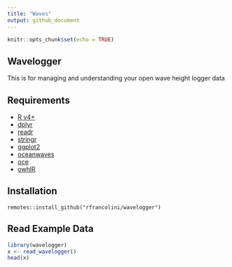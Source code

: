 ```yaml
---
title: "Waves"
output: github_document
---
```


```r
knitr::opts_chunk$set(echo = TRUE)
```

## Wavelogger

This is for managing and understanding your open wave height logger data

## Requirements

  + [R v4+](https://www.r-project.org/)
  + [dplyr](https://CRAN.R-project.org/package=dplyr)
  + [readr](https://CRAN.R-project.org/package=readr)
  + [stringr](https://CRAN.R-project.org/package=stringr)
  + [ggplot2](https://CRAN.R-project.org/package=ggplot2)
  + [oceanwaves](https://CRAN.R-project.org/package=oceanwaves)
  + [oce](https://CRAN.R-project.org/package=oce)
  + [owhlR](https://github.com/millerlp/owhlR)

## Installation

```
remotes::install_github("rfrancolini/wavelogger")
```


## Read Example Data

```r
library(wavelogger)
x <- read_wavelogger()
head(x)
```
